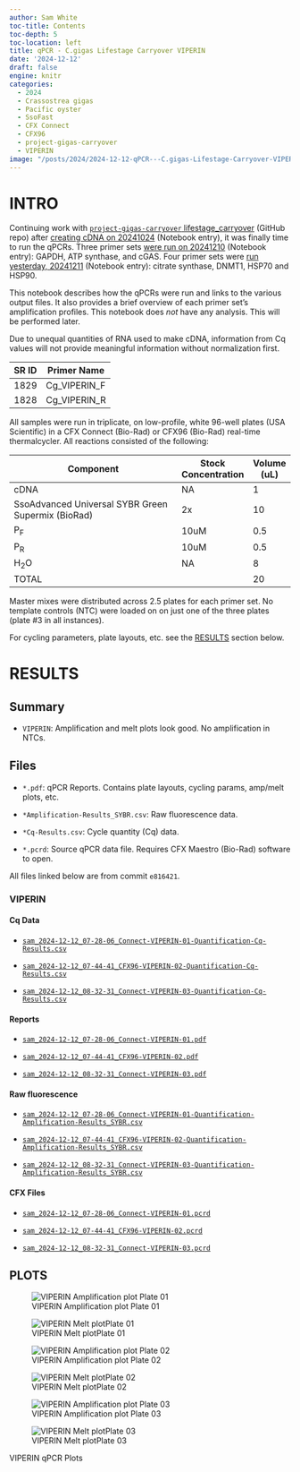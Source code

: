 ```yaml
---
author: Sam White
toc-title: Contents
toc-depth: 5
toc-location: left
title: qPCR - C.gigas Lifestage Carryover VIPERIN
date: '2024-12-12'
draft: false
engine: knitr
categories: 
  - 2024
  - Crassostrea gigas
  - Pacific oyster
  - SsoFast
  - CFX Connect
  - CFX96
  - project-gigas-carryover
  - VIPERIN
image: "/posts/2024/2024-12-12-qPCR---C.gigas-Lifestage-Carryover-VIPERIN/20241212-VIPERIN-amp-plot-01.png"
---
```

# INTRO
Continuing work with [`project-gigas-carryover` lifestage_carryover](https://github.com/RobertsLab/project-gigas-carryover/tree/main/lifestage_carryover) (GitHub repo) after [creating cDNA on 20241024](../2024-10-24-Reverse-Transcription---C.gigas-Lifestage-Carryover-RNA/index.qmd) (Notebook entry), it was finally time to run the qPCRs. Three primer sets [were run on 20241210](../2024-12-10-qPCRs---C.gigas-Lifestage-Carryover-GAPDH-ATP_synthase-and-cGAS/index.qmd) (Notebook entry): GAPDH, ATP synthase, and cGAS. Four primer sets were [run yesterday, 20241211](../2024-12-11-qPCRs---C.gigas-Lifestage-Carryover-citrate-synthase-DNMT1-HSP70-and-HSP90/index.qmd) (Notebook entry): citrate synthase, DNMT1, HSP70 and HSP90.

This notebook describes how the qPCRs were run and links to the various output files. It also provides a brief overview of each primer set's amplification profiles. This notebook does _not_ have any analysis. This will be performed later.

::: {.callout-note}
Due to unequal quantities of RNA used to make cDNA, information from Cq values will not provide meaningful information without normalization first.
:::


| SR ID | Primer Name          |
|-------|----------------------|
| 1829  | Cg_VIPERIN_F         |
| 1828  | Cg_VIPERIN_R         |


All samples were run in triplicate, on low-profile, white 96-well plates (USA Scientific) in a CFX Connect (Bio-Rad) or CFX96 (Bio-Rad) real-time thermalcycler. All reactions consisted of the following:

| Component                                          | Stock Concentration | Volume (uL) |
|----------------------------------------------------|---------------------|-------------|
| cDNA                                               | NA                  | 1           |
| SsoAdvanced Universal SYBR Green Supermix (BioRad) | 2x                  | 10          |
| P<sub>F</sub>                                      | 10uM                | 0.5         |
| P<sub>R</sub>                                      | 10uM                | 0.5         |
| H<sub>2</sub>O                                     | NA                  | 8           |
| TOTAL                                              |                     | 20          |

Master mixes were distributed across 2.5 plates for each primer set. No template controls (NTC) were loaded on on just one of the three plates (plate #3 in all instances).

For cycling parameters, plate layouts, etc. see the [RESULTS](#results) section below.


# RESULTS


## Summary

- `VIPERIN`: Amplification and melt plots look good. No amplification in NTCs.

## Files

::: {.callout-tip}

- `*.pdf`: qPCR Reports. Contains plate layouts, cycling params, amp/melt plots, etc.

- `*Amplification-Results_SYBR.csv`: Raw fluorescence data.

- `*Cq-Results.csv`: Cycle quantity (Cq) data.

- `*.pcrd`: Source qPCR data file. Requires CFX Maestro (Bio-Rad) software to open.

All files linked below are from commit `e816421`.

:::

### VIPERIN

#### Cq Data

- [`sam_2024-12-12_07-28-06_Connect-VIPERIN-01-Quantification-Cq-Results.csv`](https://github.com/RobertsLab/project-gigas-carryover/tree/e816421f8beae1dca580eb451939965f4ed5aa3e/lifestage_carryover/data/qPCR/Cq/sam_2024-12-12_07-28-06_Connect-VIPERIN-01-Quantification-Cq-Results.csv)

- [`sam_2024-12-12_07-44-41_CFX96-VIPERIN-02-Quantification-Cq-Results.csv`](https://github.com/RobertsLab/project-gigas-carryover/tree/e816421f8beae1dca580eb451939965f4ed5aa3e/lifestage_carryover/data/qPCR/Cq/sam_2024-12-12_07-44-41_CFX96-VIPERIN-02-Quantification-Cq-Results.csv)

- [`sam_2024-12-12_08-32-31_Connect-VIPERIN-03-Quantification-Cq-Results.csv`](https://github.com/RobertsLab/project-gigas-carryover/tree/e816421f8beae1dca580eb451939965f4ed5aa3e/lifestage_carryover/data/qPCR/Cq/sam_2024-12-12_08-32-31_Connect-VIPERIN-03-Quantification-Cq-Results.csv)

#### Reports

- [`sam_2024-12-12_07-28-06_Connect-VIPERIN-01.pdf`](https://github.com/RobertsLab/project-gigas-carryover/tree/e816421f8beae1dca580eb451939965f4ed5aa3e/lifestage_carryover/data/qPCR/Cq/sam_2024-12-12_07-28-06_Connect-VIPERIN-01.pdf)

- [`sam_2024-12-12_07-44-41_CFX96-VIPERIN-02.pdf`](https://github.com/RobertsLab/project-gigas-carryover/tree/e816421f8beae1dca580eb451939965f4ed5aa3e/lifestage_carryover/data/qPCR/Cq/sam_2024-12-12_07-44-41_CFX96-VIPERIN-02.pdf)

- [`sam_2024-12-12_08-32-31_Connect-VIPERIN-03.pdf`](https://github.com/RobertsLab/project-gigas-carryover/tree/e816421f8beae1dca580eb451939965f4ed5aa3e/lifestage_carryover/data/qPCR/Cq/sam_2024-12-12_08-32-31_Connect-VIPERIN-03.pdf)

#### Raw fluorescence

- [`sam_2024-12-12_07-28-06_Connect-VIPERIN-01-Quantification-Amplification-Results_SYBR.csv`](https://github.com/RobertsLab/project-gigas-carryover/tree/e816421f8beae1dca580eb451939965f4ed5aa3e/lifestage_carryover/data/qPCR/raw_fluorescence/sam_2024-12-12_07-28-06_Connect-VIPERIN-01-Quantification-Amplification-Results_SYBR.csv)

- [`sam_2024-12-12_07-44-41_CFX96-VIPERIN-02-Quantification-Amplification-Results_SYBR.csv`](https://github.com/RobertsLab/project-gigas-carryover/tree/e816421f8beae1dca580eb451939965f4ed5aa3e/lifestage_carryover/data/qPCR/raw_fluorescence/sam_2024-12-12_07-44-41_CFX96-VIPERIN-02-Quantification-Amplification-Results_SYBR.csv)

- [`sam_2024-12-12_08-32-31_Connect-VIPERIN-03-Quantification-Amplification-Results_SYBR.csv`](https://github.com/RobertsLab/project-gigas-carryover/tree/e816421f8beae1dca580eb451939965f4ed5aa3e/lifestage_carryover/data/qPCR/raw_fluorescence/sam_2024-12-12_08-32-31_Connect-VIPERIN-03-Quantification-Amplification-Results_SYBR.csv)

#### CFX Files

- [`sam_2024-12-12_07-28-06_Connect-VIPERIN-01.pcrd`](https://github.com/RobertsLab/project-gigas-carryover/tree/e816421f8beae1dca580eb451939965f4ed5aa3e/lifestage_carryover/data/qPCR/cfx_connect/sam_2024-12-12_07-28-06_Connect-VIPERIN-01.pcrd)

- [`sam_2024-12-12_07-44-41_CFX96-VIPERIN-02.pcrd`](https://github.com/RobertsLab/project-gigas-carryover/tree/e816421f8beae1dca580eb451939965f4ed5aa3e/lifestage_carryover/data/qPCR/cfx_connect/sam_2024-12-12_07-44-41_CFX96-VIPERIN-02.pcrd)

- [`sam_2024-12-12_08-32-31_Connect-VIPERIN-03.pcrd`](https://github.com/RobertsLab/project-gigas-carryover/tree/e816421f8beae1dca580eb451939965f4ed5aa3e/lifestage_carryover/data/qPCR/cfx_connect/sam_2024-12-12_08-32-31_Connect-VIPERIN-03.pcrd)

## PLOTS

::: {#fig-VIPERIN layout-ncol=2}

![VIPERIN Amplification plot Plate 01](./20241212-VIPERIN-amp-plot-01.png){#fig-VIPERIN_amplification_p1}

![VIPERIN Melt plotPlate 01](./20241212-VIPERIN-melt-plot-01.png){#fig-VIPERIN_melt_p1}

![VIPERIN Amplification plot Plate 02](./20241212-VIPERIN-amp-plot-02.png){#fig-VIPERIN_amplification_p2}

![VIPERIN Melt plotPlate 02](./20241212-VIPERIN-melt-plot-02.png){#fig-VIPERIN_melt_p2}

![VIPERIN Amplification plot Plate 03](./20241212-VIPERIN-amp-plot-03.png){#fig-VIPERIN_amplification_p3}

![VIPERIN Melt plotPlate 03](./20241212-VIPERIN-melt-plot-03.png){#fig-VIPERIN_melt_p3}

VIPERIN qPCR Plots
:::
